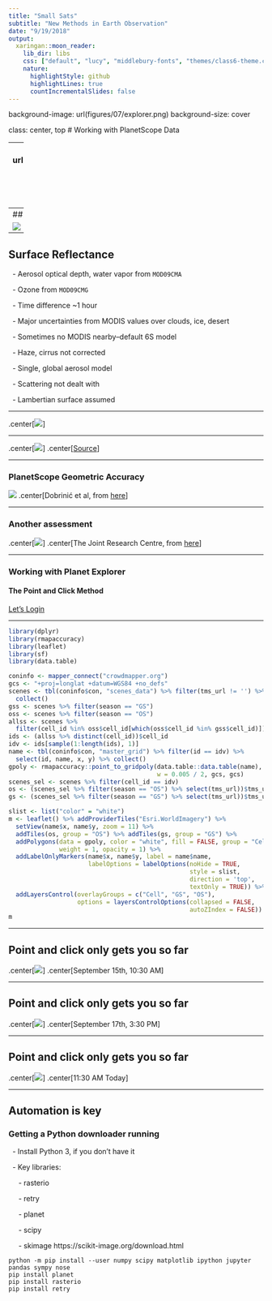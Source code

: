 ```yaml
---
title: "Small Sats"
subtitle: "New Methods in Earth Observation"
date: "9/19/2018"
output:
  xaringan::moon_reader:
    lib_dir: libs
    css: ["default", "lucy", "middlebury-fonts", "themes/class6-theme.css"]
    nature:
      highlightStyle: github
      highlightLines: true
      countIncrementalSlides: false
---
```

background-image: url(figures/07/explorer.png)
background-size: cover

class: center, top
# Working with PlanetScope Data

---
background-image: url(https://www.planet.com/assets/images/approach/orbit-operations.jpg)
background-size: 60%
background-position: bottom
## A bit more on PlanetScope Radiometrics
&nbsp;&nbsp;- Detailed overview of radiometric calibration from [here](https://calval.cr.usgs.gov/wordpress/wp-content/uploads/Nick-Wilson.pdf)

&nbsp;&nbsp;- Independent assessment [here](https://calval.cr.usgs.gov/wordpress/wp-content/uploads/Dmitry-Varlyguin.pdf)

&nbsp;&nbsp; - (both in `materials/papers/`)

---
## Surface Reflectance

![](figures/07/boa.png)

---
## Surface Reflectance
&nbsp;&nbsp;- Aerosol optical depth, water vapor from `MOD09CMA`

&nbsp;&nbsp;- Ozone from `MOD09CMG`

&nbsp;&nbsp;- Time difference ~1 hour

&nbsp;&nbsp;- Major uncertainties from MODIS values over clouds, ice, desert

&nbsp;&nbsp;- Sometimes no MODIS nearby--default 6S model

&nbsp;&nbsp;- Haze, cirrus not corrected

&nbsp;&nbsp;- Single, global aerosol model

&nbsp;&nbsp;- Scattering not dealt with

&nbsp;&nbsp;- Lambertian surface assumed

---

.center[![](https://images.slideplayer.com/26/8855359/slides/slide_6.jpg)]


---

.center[![](figures/07/brdf.png)]
.center[[Source](http://www.conabio.gob.mx/conocimiento/premota/doctos/papers/LandVeg/Crystal_Schaaf.ppt.pdf)]

---

### PlanetScope Geometric Accuracy

![](figures/07/ortho.png)
.center[Dobrinić et al, from [here](https://bib.irb.hr/datoteka/947280.DobrinicGasparovicZupan_manuscript.pdf)]

---

### Another assessment

.center[![](figures/07/ortho2.png)]
.center[The Joint Research Centre, from [here](http://publications.jrc.ec.europa.eu/repository/bitstream/JRC111221/jrc_technical_report_planetscope-final_2.pdf)]

---

### Working with Planet Explorer
#### The Point and Click Method

[Let's Login](https://www.planet.com/login/)

---

```r
library(dplyr)
library(rmapaccuracy)
library(leaflet)
library(sf)
library(data.table)

coninfo <- mapper_connect("crowdmapper.org")
gcs <- "+proj=longlat +datum=WGS84 +no_defs"
scenes <- tbl(coninfo$con, "scenes_data") %>% filter(tms_url != '') %>% 
  collect()
gss <- scenes %>% filter(season == "GS")
oss <- scenes %>% filter(season == "OS")
allss <- scenes %>% 
  filter(cell_id %in% oss$cell_id[which(oss$cell_id %in% gss$cell_id)])
ids <- (allss %>% distinct(cell_id))$cell_id
idv <- ids[sample(1:length(ids), 1)]
name <- tbl(coninfo$con, "master_grid") %>% filter(id == idv) %>%
  select(id, name, x, y) %>% collect()
gpoly <- rmapaccuracy::point_to_gridpoly(data.table::data.table(name), 
                                         w = 0.005 / 2, gcs, gcs)
scenes_sel <- scenes %>% filter(cell_id == idv)
os <- (scenes_sel %>% filter(season == "OS") %>% select(tms_url))$tms_url
gs <- (scenes_sel %>% filter(season == "GS") %>% select(tms_url))$tms_url

slist <- list("color" = "white")
m <- leaflet() %>% addProviderTiles("Esri.WorldImagery") %>% 
  setView(name$x, name$y, zoom = 11) %>% 
  addTiles(os, group = "OS") %>% addTiles(gs, group = "GS") %>% 
  addPolygons(data = gpoly, color = "white", fill = FALSE, group = "Cell", 
              weight = 1, opacity = 1) %>% 
  addLabelOnlyMarkers(name$x, name$y, label = name$name, 
                      labelOptions = labelOptions(noHide = TRUE, 
                                                  style = slist,
                                                  direction = 'top', 
                                                  textOnly = TRUE)) %>% 
  addLayersControl(overlayGroups = c("Cell", "GS", "OS"),
                   options = layersControlOptions(collapsed = FALSE, 
                                                  autoZIndex = FALSE))
m

```


---

## Point and click only gets you so far

.center[![](figures/07/planet_downloads_180915103248.png)]
.center[September 15th, 10:30 AM]

---

## Point and click only gets you so far

.center[![](figures/07/planet_downloads_180917091530.png)]
.center[September 17th, 3:30 PM]

---

## Point and click only gets you so far

.center[![](figures/07/planet_downloads_180919112717.png)]
.center[11:30 AM Today]

---

## Automation is key

### Getting a Python downloader running

&nbsp;&nbsp;- Install Python 3, if you don't have it

&nbsp;&nbsp;- Key libraries:

&nbsp;&nbsp;&nbsp;&nbsp; - rasterio 

&nbsp;&nbsp;&nbsp;&nbsp; - retry

&nbsp;&nbsp;&nbsp;&nbsp; - planet

&nbsp;&nbsp;&nbsp;&nbsp; - scipy

&nbsp;&nbsp;&nbsp;&nbsp; - skimage https://scikit-image.org/download.html

```
python -m pip install --user numpy scipy matplotlib ipython jupyter pandas sympy nose
pip install planet
pip install rasterio
pip install retry
```

